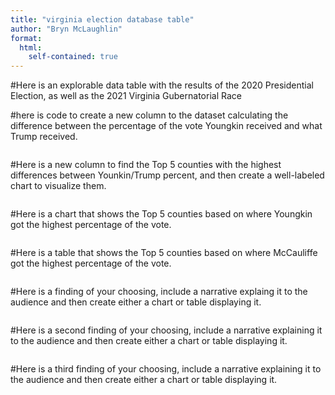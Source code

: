 ```yaml
---
title: "virginia election database table"
author: "Bryn McLaughlin"
format:
  html:
    self-contained: true
---
```


#Here is an explorable data table with the results of the 2020 Presidential Election, as well as the 2021 Virginia Gubernatorial Race

#here is code to create a new column to the dataset calculating the difference between the percentage of the vote Youngkin received and what Trump received.

```r

```

#Here is a new column to find the Top 5 counties with the highest differences between Younkin/Trump percent, and then create a well-labeled chart to visualize them.

```r

```

#Here is a chart that shows the Top 5 counties based on where Youngkin got the highest percentage of the vote.

```r

```

#Here is a table that shows the Top 5 counties based on where McCauliffe got the highest percentage of the vote.

```r

```

#Here is a finding of your choosing, include a narrative explaing it to the audience and then create either a chart or table displaying it.

```r

```

#Here is a second finding of your choosing, include a narrative explaining it to the audience and then create either a chart or table displaying it.

```r

```

#Here is a third finding of your choosing, include a narrative explaining it to the audience and then create either a chart or table displaying it.

```r

```
